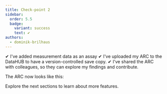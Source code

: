 ```yaml
---
title: Check-point 2
sidebar:
  order: 5.5
  badge:
    variant: success
    text: ✔︎
authors:
  - dominik-brilhaus
---
```



<ViolaSays>
✔︎ I've added measurement data as an assay  
✔︎ I've uploaded my ARC to the DataHUB to have a version-controlled save copy.  
✔︎ I've shared the ARC with colleagues, so they can explore my findings and contribute.   
</ViolaSays>

The ARC now looks like this:


<ViolasARC2 />

Explore the next sections to learn about more features. 


